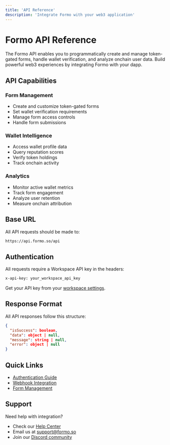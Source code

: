```yaml
---
title: 'API Reference'
description: 'Integrate Formo with your web3 application'
---
```


# Formo API Reference

The Formo API enables you to programmatically create and manage token-gated forms, handle wallet verification, and analyze onchain user data. Build powerful web3 experiences by integrating Formo with your dapp.

## API Capabilities

### Form Management

-   Create and customize token-gated forms
-   Set wallet verification requirements
-   Manage form access controls
-   Handle form submissions

### Wallet Intelligence

-   Access wallet profile data
-   Query reputation scores
-   Verify token holdings
-   Track onchain activity

### Analytics

-   Monitor active wallet metrics
-   Track form engagement
-   Analyze user retention
-   Measure onchain attribution

## Base URL

All API requests should be made to:

```bash
https://api.formo.so/api
```

## Authentication

All requests require a Workspace API key in the headers:

```bash
x-api-key: your_workspace_api_key
```

Get your API key from your [workspace settings](https://app.formo.so/settings).

## Response Format

All API responses follow this structure:

```json
{
  "isSuccess": boolean,
  "data": object | null,
  "message": string | null,
  "error": object | null
}
```

## Quick Links

-   [Authentication Guide](/api-reference/endpoint/authentication)
-   [Webhook Integration](/api-reference/endpoint/webhooks)
-   [Form Management](/api-reference/endpoint/get)

## Support

Need help with integration?

-   Check our [Help Center](https://help.formo.so)
-   Email us at [support@formo.so](mailto:support@formo.so)
-   Join our [Discord community](https://discord.gg/formo)

